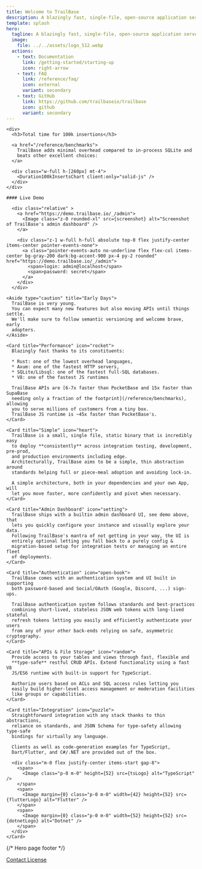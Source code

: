```yaml
---
title: Welcome to TrailBase
description: A blazingly fast, single-file, open-source application server with type-safe APIs, built-in JS/ES6/TS Runtime, Auth, and Admin UI built on Rust+SQLite+V8
template: splash
hero:
  tagline: A blazingly fast, single-file, open-source application server with type-safe APIs, built-in JS/ES6/TS Runtime, Auth, and Admin UI built on Rust+SQLite+V8
  image:
    file: ../../assets/logo_512.webp
  actions:
    - text: Documentation
      link: /getting-started/starting-up
      icon: right-arrow
    - text: FAQ
      link: /reference/faq/
      icon: external
      variant: secondary
    - text: GitHub
      link: https://github.com/trailbaseio/trailbase
      icon: github
      variant: secondary
---
```





<div class="flex justify-center">
  <div class="md:w-[80%] flex flex-col gap-4">

    <div>
      <h3>Total time for 100k insertions</h3>

      <a href="/reference/benchmarks">
        TrailBase adds minimal overhead compared to in-process SQLite and
        beats other excellent choices:
      </a>

      <div class="w-full h-[260px] mt-4">
        <Duration100kInsertsChart client:only="solid-js" />
      </div>
    </div>

    #### Live Demo

      <div class="relative" >
        <a href="https://demo.trailbase.io/_/admin">
          <Image class="z-0 rounded-xl" src={screenshot} alt="Screenshot of TrailBase's admin dashboard" />
        </a>

        <div class="z-1 w-full h-full absolute top-0 flex justify-center items-center pointer-events-none">
          <a class="pointer-events-auto no-underline flex flex-col items-center bg-gray-200 dark:bg-accent-900 px-4 py-2 rounded" href="https://demo.trailbase.io/_/admin">
            <span>login: admin@localhost</span>
            <span>password: secret</span>
          </a>
        </div>
      </div>

    <Aside type="caution" title="Early Days">
      TrailBase is very young.
      You can expect many new features but also moving APIs until things settle.
      We'll make sure to follow semantic versioning and welcome brave, early
      adopters.
    </Aside>

  </div>
</div>

<div class="w-full py-8">

  <CardGrid stagger>

    <Card title="Performance" icon="rocket">
      Blazingly fast thanks to its constituents:

      * Rust: one of the lowest overhead languages,
      * Axum: one of the fastest HTTP servers,
      * SQLite/Libsql: one of the fastest full-SQL databases.
      * V8: one of the fastest JS runtimes

      TrailBase APIs are [6-7x faster than PocketBase and 15x faster than SupaBase
      needing only a fraction of the footprint](/reference/benchmarks), allowing
      you to serve millions of customers from a tiny box.
      TrailBase JS runtime is ~45x faster than PocketBase's.
    </Card>

    <Card title="Simple" icon="heart">
      TrailBase is a small, single file, static binary that is incredibly easy
      to deploy **consistently** across integration testing, development, pre-prod,
      and production environments including edge.
      Architecturally, TrailBase aims to be a simple, thin abstraction around
      standards helping full or piece-meal adoption and avoiding lock-in.

      A simple architecture, both in your dependencies and your own App, will
      let you move faster, more confidently and pivot when necessary.
    </Card>

    <Card title="Admin Dashboard" icon="setting">
      TrailBase ships with a builtin admin dashboard UI, see demo above, that
      lets you quickly configure your instance and visually explore your data.
      Following TrailBase's mantra of not getting in your way, the UI is
      entirely optional letting you fall back to a purely config &
      migration-based setup for integration tests or managing an entire fleet
      of deployments.
    </Card>

    <Card title="Authentication" icon="open-book">
      TrailBase comes with an authentication system and UI built in supporting
      both password-based and Social/OAuth (Google, Discord, ...) sign-ups.

      TrailBase authentication system follows standards and best-practices
      combining short-lived, stateless JSON web tokens with long-lived stateful
      refresh tokens letting you easily and efficiently authenticate your users
      from any of your other back-ends relying on safe, asymmetric cryptography.
    </Card>

    <Card title="APIs & File Storage" icon="random">
      Provide access to your tables and views through fast, flexible and
      **type-safe** restful CRUD APIs. Extend functionality using a fast V8
      JS/ES6 runtime with built-in support for TypeScript.

      Authorize users based on ACLs and SQL access rules letting you
      easily build higher-level access management or moderation facilities
      like groups or capabilities.
    </Card>

    <Card title="Integration" icon="puzzle">
      Straightforward integration with any stack thanks to thin abstractions,
      reliance on standards, and JSON Schema for type-safety allowing type-safe
      bindings for virtually any language.

      Clients as well as code-generation examples for TypeScript,
      Dart/Flutter, and C#/.NET are provided out of the box.

      <div class="m-0 flex justify-center items-start gap-8">
        <span>
          <Image class="p-0 m-0" height={52} src={tsLogo} alt="TypeScript" />
        </span>
        <span>
          <Image margin={0} class="p-0 m-0" width={42} height={52} src={flutterLogo} alt="Flutter" />
        </span>
        <span>
          <Image margin={0} class="p-0 m-0" width={52} height={52} src={dotnetLogo} alt="Dotnet" />
        </span>
      </div>
    </Card>

  </CardGrid>
</div>


<div class="flex justify-center">
  <div class="md:w-[80%] flex flex-col items-center gap-4">
    <Aside type="tip" title="Roadmap">
      <Roadmap />
    </Aside>

  </div>
</div>

{/* Hero page footer */}

<div class="h-[30px]" />
<div class="w-full mt-[28px] h-[1px] bg-accent-200" />

<div class="w-full flex justify-end">
  <div class="flex flex-col items-end mr-4">
    <a class="no-underline" href="/contact">
      Contact
    </a>
    <a class="no-underline" href="/license">
      License
    </a>
  </div>
</div>
